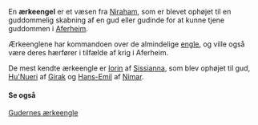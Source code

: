 {{title:Ærkeengel}}
{{author:Laura Holmegaard}}
{{timestamp:2010-12-31T15:20:44Z}}
{{copyright:Ærkeengel}}
En '''ærkeengel''' er et væsen fra [[Niraham]], som er blevet ophøjet til en guddommelig skabning af en gud eller gudinde for at kunne tjene guddommen i [[Aferheim]].

Ærkeenglene har kommandoen over de almindelige [[engel|engle]], og ville også være deres hærfører i tilfælde af krig i Aferheim.

De mest kendte ærkeengle er [[Iorin]] af [[Sissianna]], som blev ophøjet til gud, [[Hu'Nueri]] af [[Girak]] og [[Hans-Emil]] af [[Nimar]].

====Se også====
[[Gudernes ærkeengle]]